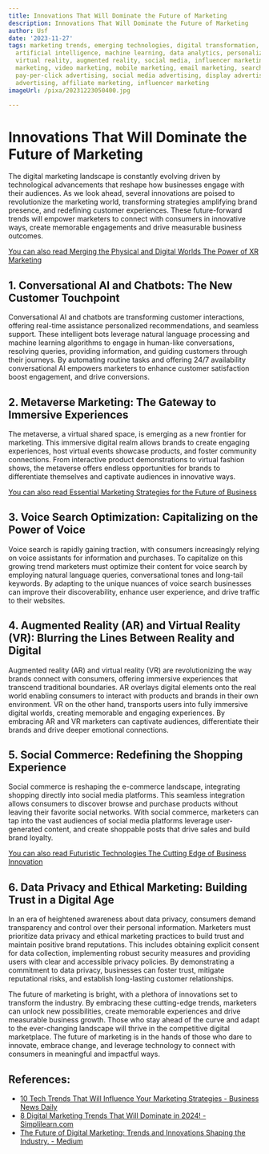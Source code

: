 ```yaml
---
title: Innovations That Will Dominate the Future of Marketing
description: Innovations That Will Dominate the Future of Marketing
author: Usf
date: '2023-11-27'
tags: marketing trends, emerging technologies, digital transformation, customer experience,
  artificial intelligence, machine learning, data analytics, personalization, automation,
  virtual reality, augmented reality, social media, influencer marketing, content
  marketing, video marketing, mobile marketing, email marketing, search engine optimization,
  pay-per-click advertising, social media advertising, display advertising, native
  advertising, affiliate marketing, influencer marketing
imageUrl: /pixa/20231223050400.jpg

---
```

# Innovations That Will Dominate the Future of Marketing

The digital  marketing landscape is constantly evolving driven by technological  advancements that reshape how businesses engage with their audiences. As  we look  ahead, several innovations are poised to revolutionize the marketing world, transforming strategies amplifying brand  presence, and redefining customer experiences. These future-forward trends will empower marketers to connect with consumers  in innovative ways, create memorable engagements and  drive measurable business outcomes.

[You can  also read Merging the Physical and Digital Worlds The Power of XR  Marketing](Merging%20the%20Physical%20and%20Digital%20Worlds%20The%20Power%20of%20XR%20Marketing)


## 1. Conversational AI and Chatbots: The  New Customer Touchpoint

Conversational AI  and chatbots are transforming customer interactions, offering  real-time assistance personalized recommendations, and seamless support. These intelligent  bots leverage natural language processing and  machine learning  algorithms to engage in human-like conversations, resolving  queries, providing information, and guiding customers through their journeys. By automating routine tasks and offering 24/7 availability  conversational AI empowers marketers to enhance  customer satisfaction boost engagement, and drive conversions.

##  2. Metaverse Marketing: The Gateway to Immersive Experiences

The metaverse, a virtual shared  space, is  emerging as a  new frontier for marketing. This immersive digital realm allows brands to create engaging experiences, host virtual events  showcase  products, and foster community connections. From interactive product demonstrations to virtual fashion shows, the metaverse offers endless opportunities for brands to differentiate themselves and captivate audiences  in innovative ways.

[You can also  read Essential Marketing Strategies for the Future of  Business](Essential%20Marketing%20Strategies%20for%20the%20Future%20of%20Business)


## 3. Voice Search Optimization: Capitalizing on the Power of Voice

Voice search is rapidly gaining traction, with consumers increasingly relying on voice assistants for information and purchases. To capitalize  on this growing trend marketers must optimize their content for voice search by employing natural language  queries, conversational tones and long-tail keywords. By adapting to the unique nuances of voice search  businesses can improve their discoverability, enhance user experience, and drive traffic to their websites.

## 4. Augmented Reality (AR) and Virtual  Reality (VR): Blurring the Lines Between Reality and Digital

Augmented reality  (AR) and virtual reality (VR) are revolutionizing the way brands connect with  consumers, offering immersive experiences that transcend  traditional  boundaries. AR overlays digital elements onto the real world enabling consumers to interact with products and brands in their own environment. VR on the other  hand, transports users into fully immersive digital  worlds,  creating memorable and engaging experiences.  By embracing  AR and VR marketers can captivate audiences,  differentiate their brands and  drive deeper emotional connections.

## 5. Social Commerce: Redefining the Shopping Experience

Social commerce is reshaping the e-commerce landscape, integrating shopping directly into social  media platforms. This seamless integration allows  consumers to discover browse and purchase products without leaving their favorite social  networks. With social commerce, marketers can tap into the vast audiences of social media platforms leverage user-generated content, and create shoppable posts that drive sales and build brand loyalty.

[You can  also read Futuristic Technologies The Cutting Edge of Business Innovation](Futuristic%20Technologies%20The%20Cutting%20Edge%20of%20Business%20Innovation)


## 6. Data Privacy and Ethical Marketing: Building Trust in a Digital Age

In  an era  of heightened awareness about data privacy, consumers demand transparency and control over their personal information. Marketers must prioritize data privacy and ethical marketing practices to build trust  and maintain positive brand reputations. This  includes obtaining explicit consent for data collection, implementing robust security measures  and providing users with clear  and accessible privacy policies. By demonstrating a commitment to data privacy, businesses can foster trust,  mitigate reputational risks, and establish long-lasting customer relationships.

The future of marketing is bright, with a plethora of innovations  set to transform the industry. By embracing these cutting-edge trends,  marketers can unlock  new  possibilities, create memorable experiences and drive measurable business growth. Those who stay ahead of the curve and adapt to the ever-changing landscape will thrive in the competitive digital marketplace. The  future of marketing is in the hands  of those who dare to innovate, embrace  change, and leverage  technology to connect with consumers  in  meaningful and impactful ways.

## References:
- [10 Tech Trends That Will Influence Your Marketing Strategies - Business News Daily](https://www.businessnewsdaily.com/8564-future-of-marketing.html)
- [8 Digital Marketing Trends That Will Dominate in 2024! - Simplilearn.com](https://www.simplilearn.com/online-digital-marketing-trends-article)
- [The Future of Digital Marketing: Trends and Innovations Shaping the Industry. - Medium](https://medium.com/@diginimbus39/the-future-of-digital-marketing-trends-and-innovations-shaping-the-industry-606e155fe7a6)

